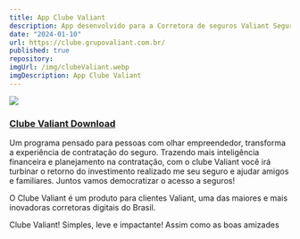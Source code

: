 ```yaml
---
title: App Clube Valiant
description: App desenvolvido para a Corretora de seguros Valiant Seguros. Um programa pensado para pessoas com olhar empreendedor, transforma a experiência de contratação do seguro.
date: "2024-01-10"
url: https://clube.grupovaliant.com.br/
published: true
repository:
imgUrl: /img/clubeValiant.webp
imgDescription: App Clube Valiant
---
```



[![](/img/clubeValiant.webp)](https://clube.grupovaliant.com.br/)

### [Clube Valiant Download](https://clube.grupovaliant.com.br/)

Um programa pensado para pessoas com olhar empreendedor, transforma a experiência de contratação do seguro. Trazendo mais inteligência financeira e planejamento na contratação, com o clube Valiant você irá turbinar o retorno do investimento realizado me seu seguro e ajudar amigos e familiares. Juntos vamos democratizar o acesso a seguros!

O Clube Valiant é um produto para clientes Valiant, uma das maiores e mais inovadoras corretoras digitais do Brasil.

Clube Valiant! Simples, leve e impactante! Assim como as boas amizades
